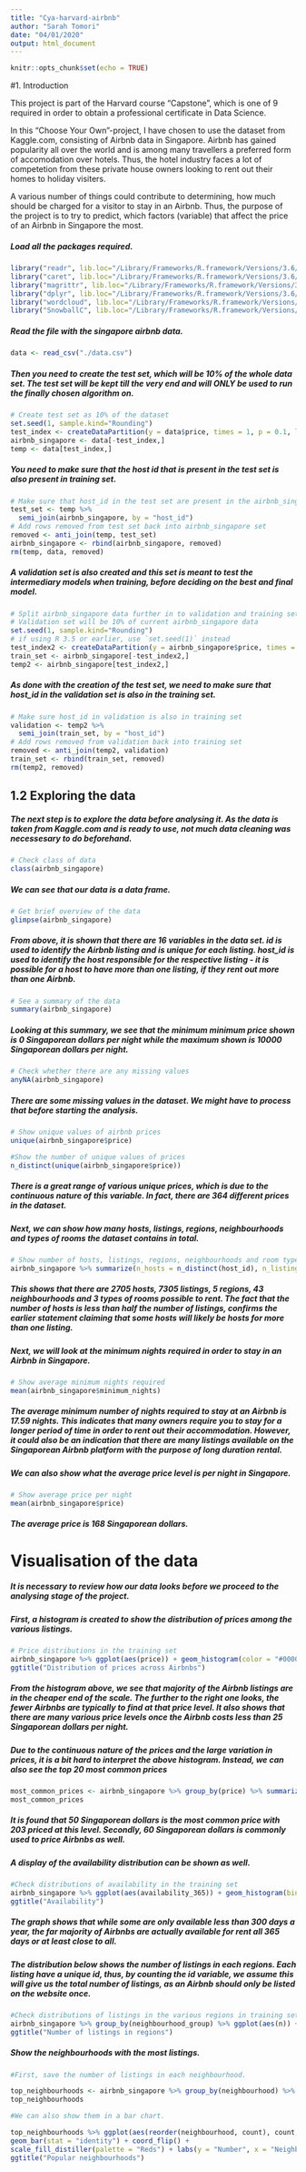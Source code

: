 ```yaml
---
title: "Cya-harvard-airbnb"
author: "Sarah Tomori"
date: "04/01/2020"
output: html_document
---
```


```r
knitr::opts_chunk$set(echo = TRUE)
```

#1. Introduction

This project is part of the Harvard course "Capstone", which is one of 9 required in order to obtain a professional certificate in Data Science. 

In this "Choose Your Own"-project, I have chosen to use the dataset from Kaggle.com, consisting of Airbnb data in Singapore. Airbnb has gained popularity all over the world and is among many travellers a preferred form of accomodation over hotels. Thus, the hotel industry faces a lot of competetion from these private house owners looking to rent out their homes to holiday visiters. 

A various number of things could contribute to determining, how much should be charged for a visitor to stay in an Airbnb. Thus, the purpose of the project is to try to predict, which factors (variable) that affect the price of an Airbnb in Singapore the most. 

##### Load all the packages required.

```r
library("readr", lib.loc="/Library/Frameworks/R.framework/Versions/3.6/Resources/library")
library("caret", lib.loc="/Library/Frameworks/R.framework/Versions/3.6/Resources/library")
library("magrittr", lib.loc="/Library/Frameworks/R.framework/Versions/3.6/Resources/library")
library("dplyr", lib.loc="/Library/Frameworks/R.framework/Versions/3.6/Resources/library")
library("wordcloud", lib.loc="/Library/Frameworks/R.framework/Versions/3.6/Resources/library")
library("SnowballC", lib.loc="/Library/Frameworks/R.framework/Versions/3.6/Resources/library")
```

##### Read the file with the singapore airbnb data.

```r
data <- read_csv("./data.csv")
```

##### Then you need to create the test set, which will be 10% of the whole data set. The test set will be kept till the very end and will ONLY be used to run the finally chosen algorithm on.

```r
# Create test set as 10% of the dataset
set.seed(1, sample.kind="Rounding")
test_index <- createDataPartition(y = data$price, times = 1, p = 0.1, list = FALSE)
airbnb_singapore <- data[-test_index,]
temp <- data[test_index,]
```

##### You need to make sure that the host id that is present in the test set is also present in training set.
```r
# Make sure that host_id in the test set are present in the airbnb_singapore set
test_set <- temp %>%
  semi_join(airbnb_singapore, by = "host_id")
# Add rows removed from test set back into airbnb_singapore set
removed <- anti_join(temp, test_set)
airbnb_singapore <- rbind(airbnb_singapore, removed)
rm(temp, data, removed)
```

##### A validation set is also created and this set is meant to test the intermediary models when training, before deciding on the best and final model.
```r
# Split airbnb_singapore data further in to validation and training sets
# Validation set will be 10% of current airbnb_singapore data
set.seed(1, sample.kind="Rounding")
# if using R 3.5 or earlier, use `set.seed(1)` instead
test_index2 <- createDataPartition(y = airbnb_singapore$price, times = 1, p = 0.1, list = FALSE)
train_set <- airbnb_singapore[-test_index2,]
temp2 <- airbnb_singapore[test_index2,]
```

##### As done with the creation of the test set, we need to make sure that host_id in the validation set is also in the training set.

```r
# Make sure host_id in validation is also in training set
validation <- temp2 %>% 
  semi_join(train_set, by = "host_id")
# Add rows removed from validation back into training set
removed <- anti_join(temp2, validation)
train_set <- rbind(train_set, removed)
rm(temp2, removed)
```

## 1.2 Exploring the data

##### The next step is to explore the data before analysing it. As the data is taken from Kaggle.com and is ready to use, not much data cleaning was necessesary to do beforehand.

```r
# Check class of data
class(airbnb_singapore)
```

##### We can see that our data is a data frame.

```r
# Get brief overview of the data
glimpse(airbnb_singapore)
```

##### From above, it is shown that there are 16 variables in the data set. id is used to identify the Airbnb listing and is unique for each listing. host_id is used to identify the host responsible for the respective listing - it is possible for a host to have more than one listing, if they rent out more than one Airbnb.
 
```r
# See a summary of the data
summary(airbnb_singapore)
```

##### Looking at this summary, we see that the minimum minimum price shown is 0 Singaporean dollars per night while the maximum shown is 10000 Singaporean dollars per night.

```r
# Check whether there are any missing values
anyNA(airbnb_singapore)
```

##### There are some missing values in the dataset. We might have to process that before starting the analysis.

```r
# Show unique values of airbnb prices
unique(airbnb_singapore$price)

#Show the number of unique values of prices
n_distinct(unique(airbnb_singapore$price))
```

##### There is a great range of various unique prices, which is due to the continuous nature of this variable. In fact, there are 364 different prices in the dataset.

##### Next, we can show how many hosts, listings, regions, neighbourhoods and types of rooms the dataset contains in total.

```r
# Show number of hosts, listings, regions, neighbourhoods and room types
airbnb_singapore %>% summarize(n_hosts = n_distinct(host_id), n_listings = n_distinct(id), n_regions = n_distinct(neighbourhood_group), n_neighbourhoods = n_distinct(neighbourhood), n_types = n_distinct(room_type))
```

##### This shows that there are 2705 hosts, 7305 listings, 5 regions, 43 neighbourhoods and 3 types of rooms possible to rent. The fact that the number of hosts is less than half the number of listings, confirms the earlier statement claiming that some hosts will likely be hosts for more than one listing.

##### Next, we will look at the minimum nights required in order to stay in an Airbnb in Singapore.
```r
# Show average minimum nights required
mean(airbnb_singapore$minimum_nights)
```

##### The average minimum number of nights required to stay at an Airbnb is 17.59 nights. This indicates that many owners require you to stay for a longer period of time in order to rent out their accommodation. However, it could also be an indication that there are many listings available on the Singaporean Airbnb platform with the purpose of long duration rental.

##### We can also show what the average price level is per night in Singapore.
```r
# Show average price per night
mean(airbnb_singapore$price)
```

##### The average price is 168 Singaporean dollars.

# Visualisation of the data 

##### It is necessary to review how our data looks before we proceed to the analysing stage of the project. 

##### First, a histogram is created to show the distribution of prices among the various listings.
```r
# Price distributions in the training set
airbnb_singapore %>% ggplot(aes(price)) + geom_histogram(color = "#000000", fill = "#FFCCCC") +
ggtitle("Distribution of prices across Airbnbs")
```

##### From the histogram above, we see that majority of the Airbnb listings are in the cheaper end of the scale. The further to the right one looks, the fewer Airbnbs are typically to find at that price level. It also shows that there are many various price levels once the Airbnb costs less than 25 Singaporean dollars per night.

##### Due to the continuous nature of the prices and the large variation in prices, it is a bit hard to interpret the above histogram. Instead, we can also see the top 20 most common prices

```r
most_common_prices <- airbnb_singapore %>% group_by(price) %>% summarize(count = n()) %>% top_n(20, count) %>% arrange(desc(count))
most_common_prices
```

##### It is found that 50 Singaporean dollars is the most common price with 203 priced at this level. Secondly, 60 Singaporean dollars is commonly used to price Airbnbs as well.

##### A display of the availability distribution can be shown as well.

```r
#Check distributions of availability in the training set
airbnb_singapore %>% ggplot(aes(availability_365)) + geom_histogram(bins = 20, fill = "#009999") +
ggtitle("Availability")
```

##### The graph shows that while some are only available less than 300 days a year, the far majority of Airbnbs are actually available for rent all 365 days or at least close to all.

##### The distribution below shows the number of listings in each regions. Each listing have a unique id, thus, by counting the id variable, we assume this will give us the total number of listings, as an Airbnb should only be listed on the website once.

```r
#Check distributions of listings in the various regions in training set
airbnb_singapore %>% group_by(neighbourhood_group) %>% ggplot(aes(n)) + geom_histogram(bins = 20, fill = "#009999") +
ggtitle("Number of listings in regions")
```

##### Show the neighbourhoods with the most listings.
```r

#First, save the number of listings in each neighbourhood.

top_neighbourhoods <- airbnb_singapore %>% group_by(neighbourhood) %>% summarize(count = n()) %>% top_n(20, count) %>% arrange(desc(count))
top_neighbourhoods

#We can also show them in a bar chart.

top_neighbourhoods %>% ggplot(aes(reorder(neighbourhood, count), count, fill = count)) +
geom_bar(stat = "identity") + coord_flip() +
scale_fill_distiller(palette = "Reds") + labs(y = "Number", x = "Neighbourhood") +
ggtitle("Popular neighbourhoods")

```

